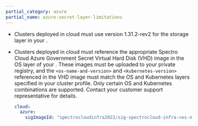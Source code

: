 ```yaml
---
partial_category: azure
partial_name: azure-secret-layer-limitations
---
```


- Clusters deployed in <VersionedLink text="Azure Government Secret" url="/clusters/public-cloud/azure/azure-cloud" /> cloud must 
use <VersionedLink text="Azure Disk CSI Driver" url="/integrations/packs/?pack=csi-azure" /> version 1.31.2-rev2 for the 
storage layer in your <VersionedLink text="cluster profile" url="/profiles/cluster-profiles" />.

- Clusters deployed in <VersionedLink text="Azure Government Secret" url="/clusters/public-cloud/azure/azure-cloud" /> cloud must
reference the appropriate Spectro Cloud Azure Government Secret Virtual Hard Disk (VHD) image in the OS layer of your
<VersionedLink text="cluster profile" url="/profiles/cluster-profiles" />. These images must be uploaded to your 
private registry, and the `<os-name-and-version>` and `<kubernetes-version>` referenced in the VHD image must match the OS
and Kubernetes layers specified in your cluster profile. Only certain OS and Kubernetes combinations are supported.
Contact your customer support representative for details.

    ```yaml
    cloud:
      azure:
        sigImageId: "spectrocloudinfra2022/sig-spectrocloud-infra-<os-name-and-version>-<kubernetes-version>"
    ```
